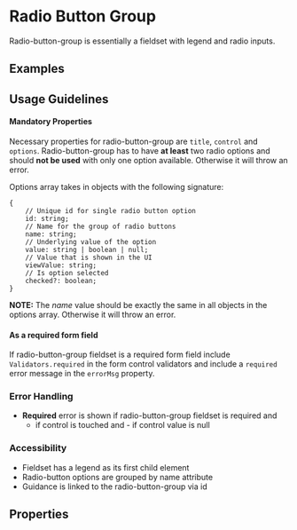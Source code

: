 
<Meta title="Components/Form/Radio Button Group" />

# Radio Button Group

Radio-button-group is essentially a fieldset with legend and radio inputs.

## Examples

<Canvas of={RadioButtonGroupStories.Examples}></Canvas>

## Usage Guidelines

#### Mandatory Properties

Necessary properties for radio-button-group are `title`, `control` and `options`.
Radio-button-group has to have **at least** two radio options and should **not be used** with only one option available. Otherwise it will throw an error.

Options array takes in objects with the following signature:

```
{
	// Unique id for single radio button option
	id: string;
	// Name for the group of radio buttons
	name: string;
	// Underlying value of the option
	value: string | boolean | null;
	// Value that is shown in the UI
	viewValue: string;
	// Is option selected
	checked?: boolean;
}
```

**NOTE:** The _name_ value should be exactly the same in all objects in the options array. Otherwise it will throw an error.

#### As a required form field

If radio-button-group fieldset is a required form field include `Validators.required` in the form control validators and include a `required` error message in the `errorMsg` property.

### Error Handling

- **Required** error is shown if radio-button-group fieldset is required and
  - if control is touched and
			- if control value is null

### Accessibility

- Fieldset has a legend as its first child element
- Radio-button options are grouped by name attribute
- Guidance is linked to the radio-button-group via id

## Properties

<ArgTypes of={RadioButtonGroupComponent} />